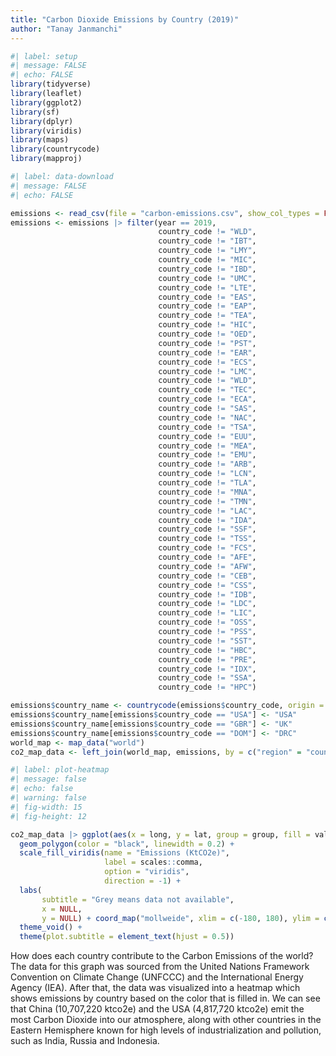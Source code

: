```yaml
---
title: "Carbon Dioxide Emissions by Country (2019)"
author: "Tanay Janmanchi"
---
```


```r
#| label: setup
#| message: FALSE
#| echo: FALSE
library(tidyverse)
library(leaflet)
library(ggplot2)
library(sf)
library(dplyr)
library(viridis)
library(maps)
library(countrycode)
library(mapproj)
```

```r
#| label: data-download
#| message: FALSE
#| echo: FALSE

emissions <- read_csv(file = "carbon-emissions.csv", show_col_types = FALSE)
emissions <- emissions |> filter(year == 2019,
                                 country_code != "WLD",
                                 country_code != "IBT",
                                 country_code != "LMY",
                                 country_code != "MIC",
                                 country_code != "IBD",
                                 country_code != "UMC",
                                 country_code != "LTE",
                                 country_code != "EAS",
                                 country_code != "EAP",
                                 country_code != "TEA",
                                 country_code != "HIC",
                                 country_code != "OED",
                                 country_code != "PST",
                                 country_code != "EAR",
                                 country_code != "ECS",
                                 country_code != "LMC",
                                 country_code != "WLD",
                                 country_code != "TEC",
                                 country_code != "ECA",
                                 country_code != "SAS",
                                 country_code != "NAC",
                                 country_code != "TSA",
                                 country_code != "EUU",
                                 country_code != "MEA",
                                 country_code != "EMU",
                                 country_code != "ARB",
                                 country_code != "LCN",
                                 country_code != "TLA",
                                 country_code != "MNA",
                                 country_code != "TMN",
                                 country_code != "LAC",
                                 country_code != "IDA",
                                 country_code != "SSF",
                                 country_code != "TSS",
                                 country_code != "FCS",
                                 country_code != "AFE",
                                 country_code != "AFW",
                                 country_code != "CEB",
                                 country_code != "CSS",
                                 country_code != "IDB",
                                 country_code != "LDC",
                                 country_code != "LIC",
                                 country_code != "OSS",
                                 country_code != "PSS",
                                 country_code != "SST",
                                 country_code != "HBC",
                                 country_code != "PRE",
                                 country_code != "IDX",
                                 country_code != "SSA",
                                 country_code != "HPC")

emissions$country_name <- countrycode(emissions$country_code, origin = "iso3c", destination = "country.name")
emissions$country_name[emissions$country_code == "USA"] <- "USA"
emissions$country_name[emissions$country_code == "GBR"] <- "UK"
emissions$country_name[emissions$country_code == "DOM"] <- "DRC"
world_map <- map_data("world")
co2_map_data <- left_join(world_map, emissions, by = c("region" = "country_name"))


```

```r
#| label: plot-heatmap
#| message: false
#| echo: false
#| warning: false
#| fig-width: 15
#| fig-height: 12

co2_map_data |> ggplot(aes(x = long, y = lat, group = group, fill = value)) +
  geom_polygon(color = "black", linewidth = 0.2) +
  scale_fill_viridis(name = "Emissions (KtCO2e)", 
                     label = scales::comma, 
                     option = "viridis", 
                     direction = -1) +
  labs(
       subtitle = "Grey means data not available",
       x = NULL,
       y = NULL) + coord_map("mollweide", xlim = c(-180, 180), ylim = c(-90, 90)) + 
  theme_void() +
  theme(plot.subtitle = element_text(hjust = 0.5)) 

```

How does each country contribute to the Carbon Emissions of the world? The data for this graph was sourced from the United Nations Framework Convention on Climate Change (UNFCCC) and the International Energy Agency (IEA). After that, the data was visualized into a heatmap which shows emissions by country based on the color that is filled in. We can see that China (10,707,220 ktco2e) and the USA (4,817,720 ktco2e) emit the most Carbon Dioxide into our atmosphere, along with other countries in the Eastern Hemisphere known for high levels of industrialization and pollution, such as India, Russia and Indonesia.
